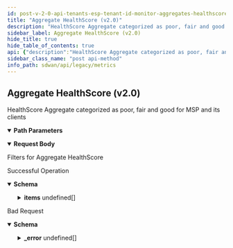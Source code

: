 ```yaml
---
id: post-v-2-0-api-tenants-esp-tenant-id-monitor-aggregates-healthscore
title: "Aggregate HealthScore (v2.0)"
description: "HealthScore Aggregate categorized as poor, fair and good for MSP and its clients"
sidebar_label: Aggregate HealthScore (v2.0)
hide_title: true
hide_table_of_contents: true
api: {"description":"HealthScore Aggregate categorized as poor, fair and good for MSP and its clients","operationId":"post-v2.0-api-tenants-esp_tenant_id-monitor-aggregates-healthscore","parameters":[{"description":"MSP Tenant Id","in":"path","name":"esp_tenant_id","required":true,"schema":{"description":"Esp Tenant Id","type":"string"}}],"requestBody":{"content":{"application/json":{"schema":{"properties":{"aggregation":{"description":"Aggregation: Required(error = AGGREGATION_REQUIRED: Aggregate is a required field) ","enum":["min","max","avg"],"type":"string"},"end_time":{"format":"date","type":"string"},"healthscore_type":{"description":"Healthscore Type: Required(error = HEALTHSCORE_TYPE_REQUIRED: Healthscore type is a required field) ","enum":["Site","Circuit","AnynetLink"],"type":"string"},"name":{"description":"Name: Pattern(error = INVALID_FILTER: Schema check failed - Invalid value for param {}, regexp = ^[A-Za-z]+$) ","type":"string"},"start_time":{"format":"date","type":"string"}},"required":["healthscore_type","aggregation"]}}},"description":"Filters for Aggregate HealthScore"},"responses":{"200":{"content":{"application/json":{"schema":{"properties":{"aggregation":{"description":"Aggregation","enum":["min","max","avg"],"type":"string"},"end_time":{"description":"End Time","type":"string"},"healthscore_type":{"description":"Healthscore Type","enum":["Site","Circuit","AnynetLink"],"type":"string"},"items":{"description":"Items","items":{"properties":{"count":{"description":"Count","format":"int32","type":"integer"},"data":{"description":"Data","items":{"properties":{"tenant_id":{"description":"Tenant Id","type":"string"},"value":{"description":"Value","format":"int32","type":"integer"}}},"type":"array"},"health":{"description":"Health","enum":["others","poor","fair","good"],"type":"string"}}},"type":"array"},"start_time":{"description":"Start Time","type":"string"}}}}},"description":"Successful Operation"},"400":{"content":{"application/json":{"example":{"value":{"_error":[{"code":"AGGREGATION_REQUIRED"},{"code":"HEALTHSCORE_TYPE_REQUIRED"},{"code":"START_TIME_GREATER_THAN_END_TIME"}]}},"schema":{"properties":{"_error":{"items":{"properties":{"code":{"type":"string"},"message":{"type":"string"}}},"type":"array"}}}}},"description":"Bad Request"}},"tags":["Metrics"],"method":"post","path":"/v2.0/api/tenants/{esp_tenant_id}/monitor/aggregates/healthscore","jsonRequestBodyExample":{"aggregation":"min","end_time":"2022-09-27","healthscore_type":"Site","name":"string","start_time":"2022-09-27"},"info":{"contact":{},"description":"List of APIs used to retrieve SDWAN metrics such as badnwidth utilization, TCP transaction, application health, application performance, LQM, flows, interface & system metrics.","title":"Metrics","version":"Latest"},"postman":{"name":"Aggregate HealthScore (v2.0)","description":{"content":"HealthScore Aggregate categorized as poor, fair and good for MSP and its clients","type":"text/plain"},"url":{"path":["v2.0","api","tenants",":esp_tenant_id","monitor","aggregates","healthscore"],"host":["{{baseUrl}}"],"query":[],"variable":[{"disabled":false,"description":{"content":"(Required) MSP Tenant Id","type":"text/plain"},"type":"any","value":"","key":"esp_tenant_id"}]},"header":[{"key":"Content-Type","value":"application/json"},{"key":"Accept","value":"application/json"}],"method":"POST","body":{"mode":"raw","raw":"\"\"","options":{"raw":{"language":"json"}}}}}
sidebar_class_name: "post api-method"
info_path: sdwan/api/legacy/metrics
---
```



## Aggregate HealthScore (v2.0)



HealthScore Aggregate categorized as poor, fair and good for MSP and its clients

<details style={{"marginBottom":"1rem"}} data-collapsed={false} open={true}><summary style={{}}><strong>Path Parameters</strong></summary><div><ul><ParamsItem className={"paramsItem"} param={{"description":"MSP Tenant Id","in":"path","name":"esp_tenant_id","required":true,"schema":{"description":"Esp Tenant Id","type":"string"}}}></ParamsItem></ul></div></details><MimeTabs><TabItem label={"application/json"} value={"application/json-schema"}><details style={{}} data-collapsed={false} open={true}><summary style={{"textAlign":"left"}}><strong>Request Body</strong></summary><div style={{"textAlign":"left","marginLeft":"1rem"}}><div style={{"marginTop":"1rem","marginBottom":"1rem"}}>

Filters for Aggregate HealthScore

</div></div><ul style={{"marginLeft":"1rem"}}><SchemaItem collapsible={false} name={"aggregation"} required={true} schemaDescription={"Aggregation: Required(error = AGGREGATION_REQUIRED: Aggregate is a required field) "} schemaName={"string"} qualifierMessage={"**Possible values:** [`min`, `max`, `avg`]"} defaultValue={undefined}></SchemaItem><SchemaItem collapsible={false} name={"end_time"} required={false} schemaDescription={undefined} schemaName={"date"} qualifierMessage={undefined} defaultValue={undefined}></SchemaItem><SchemaItem collapsible={false} name={"healthscore_type"} required={true} schemaDescription={"Healthscore Type: Required(error = HEALTHSCORE_TYPE_REQUIRED: Healthscore type is a required field) "} schemaName={"string"} qualifierMessage={"**Possible values:** [`Site`, `Circuit`, `AnynetLink`]"} defaultValue={undefined}></SchemaItem><SchemaItem collapsible={false} name={"name"} required={false} schemaDescription={"Name: Pattern(error = INVALID_FILTER: Schema check failed - Invalid value for param {}, regexp = ^[A-Za-z]+$) "} schemaName={"string"} qualifierMessage={undefined} defaultValue={undefined}></SchemaItem><SchemaItem collapsible={false} name={"start_time"} required={false} schemaDescription={undefined} schemaName={"date"} qualifierMessage={undefined} defaultValue={undefined}></SchemaItem></ul></details></TabItem></MimeTabs><div><ApiTabs><TabItem label={"200"} value={"200"}><div>

Successful Operation

</div><div><MimeTabs groupId={"mime-type"}><TabItem label={"application/json"} value={"application/json"}><SchemaTabs groupId={"schema-tabs"}><TabItem label={"Schema"} value={"Schema"}><details style={{}} data-collapsed={false} open={true}><summary style={{"textAlign":"left"}}><strong>Schema</strong></summary><div style={{"textAlign":"left","marginLeft":"1rem"}}></div><ul style={{"marginLeft":"1rem"}}><SchemaItem collapsible={false} name={"aggregation"} required={false} schemaDescription={"Aggregation"} schemaName={"string"} qualifierMessage={"**Possible values:** [`min`, `max`, `avg`]"} defaultValue={undefined}></SchemaItem><SchemaItem collapsible={false} name={"end_time"} required={false} schemaDescription={"End Time"} schemaName={"string"} qualifierMessage={undefined} defaultValue={undefined}></SchemaItem><SchemaItem collapsible={false} name={"healthscore_type"} required={false} schemaDescription={"Healthscore Type"} schemaName={"string"} qualifierMessage={"**Possible values:** [`Site`, `Circuit`, `AnynetLink`]"} defaultValue={undefined}></SchemaItem><SchemaItem collapsible={true} className={"schemaItem"}><details style={{}}><summary style={{}}><strong>items</strong><span style={{"opacity":"0.6"}}> undefined[]</span></summary><div style={{"marginLeft":"1rem"}}><div style={{"marginTop":".5rem","marginBottom":".5rem"}}>

Items

</div><SchemaItem collapsible={false} name={"count"} required={false} schemaDescription={"Count"} schemaName={"int32"} qualifierMessage={undefined} defaultValue={undefined}></SchemaItem><SchemaItem collapsible={true} className={"schemaItem"}><details style={{}}><summary style={{}}><strong>data</strong><span style={{"opacity":"0.6"}}> undefined[]</span></summary><div style={{"marginLeft":"1rem"}}><div style={{"marginTop":".5rem","marginBottom":".5rem"}}>

Data

</div><SchemaItem collapsible={false} name={"tenant_id"} required={false} schemaDescription={"Tenant Id"} schemaName={"string"} qualifierMessage={undefined} defaultValue={undefined}></SchemaItem><SchemaItem collapsible={false} name={"value"} required={false} schemaDescription={"Value"} schemaName={"int32"} qualifierMessage={undefined} defaultValue={undefined}></SchemaItem></div></details></SchemaItem><SchemaItem collapsible={false} name={"health"} required={false} schemaDescription={"Health"} schemaName={"string"} qualifierMessage={"**Possible values:** [`others`, `poor`, `fair`, `good`]"} defaultValue={undefined}></SchemaItem></div></details></SchemaItem><SchemaItem collapsible={false} name={"start_time"} required={false} schemaDescription={"Start Time"} schemaName={"string"} qualifierMessage={undefined} defaultValue={undefined}></SchemaItem></ul></details></TabItem><TabItem label={"Example (from schema)"} value={"Example (from schema)"}><ResponseSamples responseExample={"{\n  \"aggregation\": \"min\",\n  \"end_time\": \"string\",\n  \"healthscore_type\": \"Site\",\n  \"items\": [\n    {\n      \"count\": 0,\n      \"data\": [\n        {\n          \"tenant_id\": \"string\",\n          \"value\": 0\n        }\n      ],\n      \"health\": \"others\"\n    }\n  ],\n  \"start_time\": \"string\"\n}"} language={"json"}></ResponseSamples></TabItem></SchemaTabs></TabItem></MimeTabs></div></TabItem><TabItem label={"400"} value={"400"}><div>

Bad Request

</div><div><MimeTabs groupId={"mime-type"}><TabItem label={"application/json"} value={"application/json"}><SchemaTabs groupId={"schema-tabs"}><TabItem label={"Schema"} value={"Schema"}><details style={{}} data-collapsed={false} open={true}><summary style={{"textAlign":"left"}}><strong>Schema</strong></summary><div style={{"textAlign":"left","marginLeft":"1rem"}}></div><ul style={{"marginLeft":"1rem"}}><SchemaItem collapsible={true} className={"schemaItem"}><details style={{}}><summary style={{}}><strong>_error</strong><span style={{"opacity":"0.6"}}> undefined[]</span></summary><div style={{"marginLeft":"1rem"}}><SchemaItem collapsible={false} name={"code"} required={false} schemaDescription={undefined} schemaName={"string"} qualifierMessage={undefined} defaultValue={undefined}></SchemaItem><SchemaItem collapsible={false} name={"message"} required={false} schemaDescription={undefined} schemaName={"string"} qualifierMessage={undefined} defaultValue={undefined}></SchemaItem></div></details></SchemaItem></ul></details></TabItem><TabItem label={"Example (from schema)"} value={"Example (from schema)"}><ResponseSamples responseExample={"{\n  \"_error\": [\n    {\n      \"code\": \"string\",\n      \"message\": \"string\"\n    }\n  ]\n}"} language={"json"}></ResponseSamples></TabItem><TabItem label={"Example"} value={"Example"}><ResponseSamples responseExample={"{\n  \"value\": {\n    \"_error\": [\n      {\n        \"code\": \"AGGREGATION_REQUIRED\"\n      },\n      {\n        \"code\": \"HEALTHSCORE_TYPE_REQUIRED\"\n      },\n      {\n        \"code\": \"START_TIME_GREATER_THAN_END_TIME\"\n      }\n    ]\n  }\n}"} language={"json"}></ResponseSamples></TabItem></SchemaTabs></TabItem></MimeTabs></div></TabItem></ApiTabs></div>
      